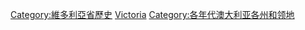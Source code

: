 
[[Category:維多利亞省歷史|Category:維多利亞省歷史]]
[[Category:依年代劃分的澳洲|Victoria]]
[[Category:各年代澳大利亚各州和领地|Category:各年代澳大利亚各州和领地]]